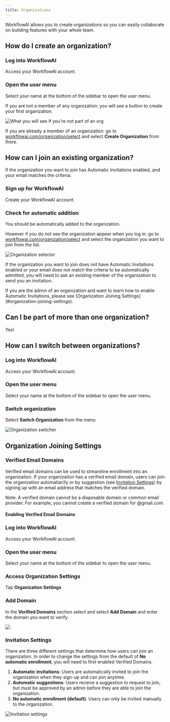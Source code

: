 ```yaml
---
title: Organizations
---
```



WorkflowAI allows you to create organizations so you can easily collaborate on building features with your whole team. 

## How do I create an organization?

<Steps>
<Step>

### Log into WorkflowAI

Access your WorkflowAI account.

</Step>

<Step>

### Open the user menu

Select your name at the bottom of the sidebar to open the user menu.

If you are not a member of any organization: you will see a button to create your first organization.

![What you will see if you're not part of an org](/images/organizations/create-an-org.png)

If you are already a member of an organization: go to [workflowai.com/organization/select](https://workflowai.com/organization/select) and select **Create Organization** from there.

</Step>
</Steps>

## How can I join an existing organization?

If the organization you want to join has Automatic Invitations enabled, and your email matches the criteria:

<Steps>
<Step>

### Sign up for WorkflowAI

Create your WorkflowAI account.

</Step>

<Step>

### Check for automatic addition

You should be automatically added to the organization.

However if you do not see the organization appear when you log in: go to [workflowai.com/organization/select](https://workflowai.com/organization/select) and select the organization you want to join from the list.

![Organization selector](/images/organizations/select-an-org.png)

</Step>
</Steps>

If the organization you want to join does not have Automatic Invitations enabled or your email does not match the criteria to be automatically admitted, you will need to ask an existing member of the organization to send you an invitation.

<Callout type="info">
If you are the admin of an organization and want to learn how to enable Automatic Invitations, please see [Organization Joining Settings](#organization-joining-settings).
</Callout>

## Can I be part of more than one organization?

Yes!

## How can I switch between organizations?

<Steps>
<Step>

### Log into WorkflowAI

Access your WorkflowAI account.

</Step>

<Step>

### Open the user menu

Select your name at the bottom of the sidebar to open the user menu.

</Step>

<Step>

### Switch organization

Select **Switch Organization** from the menu

![Organization switcher](/images/organizations/switch-org.png)

</Step>
</Steps>

## Organization Joining Settings 

### Verified Email Domains

Verified email domains can be used to streamline enrollment into an organization. If your organization has a verified email domain, users can join the organization automatiaclly or by suggestion (see [Invitation Settings](#invitation-settings)) by signing up with an email address that matches the verified domain.

Note: A verified domain cannot be a disposable domain or common email provider. For example, you cannot create a verified domain for @gmail.com.

#### Enabling Verified Email Domains

<Steps>
<Step>

### Log into WorkflowAI

Access your WorkflowAI account.

</Step>

<Step>

### Open the user menu

Select your name at the bottom of the sidebar to open the user menu.

</Step>

<Step>

### Access Organization Settings

Tap **Organization Settings**

</Step>

<Step>

### Add Domain

In the **Verified Domains** section select and select **Add Domain** and enter the domain you want to verify.

![](/images/organizations/verify-domain.png)

</Step>
</Steps>

### Invitation Settings

There are three different settings that determine how users can join an organization. In order to change the settings from the default of **No automatic enrollment**, you will need to first enabled Verified Domains.

1. **Automatic invitations**: Users are automatically invited to join the organization when they sign-up and can join anytime.
2. **Automatic suggestions**: Users receive a suggestion to request to join, but must be approved by an admin before they are able to join the organization.
3. **No automatic enrollment (default)**: Users can only be invited manually to the organization.

![Invitation settings](/images/organizations/invitation-settings.png)
